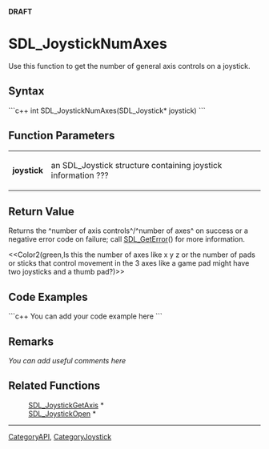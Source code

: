 <!-- pragma section-numbers off -->
<!-- pragma disable-camelcase -->
'''DRAFT'''

= SDL_JoystickNumAxes =
Use this function to get the number of general axis controls on a joystick.


== Syntax ==
```c++
int SDL_JoystickNumAxes(SDL_Joystick* joystick)
```

== Function Parameters ==
{|
|'''joystick'''
|an SDL_Joystick structure containing joystick information ???
|}

== Return Value ==
Returns the ^number of axis controls^/^number of axes^ on success or a negative error code on failure; call [[SDL_GetError]]() for more information.

<<Color2(green,Is this the number of axes like x y z or the number of pads or sticks that control movement in the 3 axes like a game pad might have two joysticks and a thumb pad?)>>

== Code Examples ==
```c++
You can add your code example here
```

== Remarks ==
''You can add useful comments here''

== Related Functions ==
:[[SDL_JoystickGetAxis]] *
:[[SDL_JoystickOpen]] *

----
[[CategoryAPI]], [[CategoryJoystick]]
